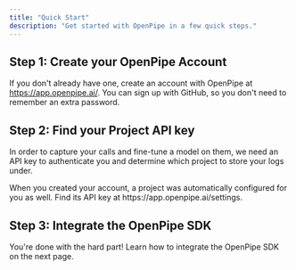 ```yaml
---
title: "Quick Start"
description: "Get started with OpenPipe in a few quick steps."
---
```


## Step 1: Create your OpenPipe Account

If you don't already have one, create an account with OpenPipe at https://app.openpipe.ai/. You can sign up with GitHub, so you don't need to remember an extra password.

## Step 2: Find your Project API key

In order to capture your calls and fine-tune a model on them, we need an API key to authenticate you and determine which project to store your logs under.

<Note>
  When you created your account, a project was automatically configured for you as well. Find its
  API key at https://app.openpipe.ai/settings.
</Note>

## Step 3: Integrate the OpenPipe SDK

You're done with the hard part! Learn how to integrate the OpenPipe SDK on the next page.

<CardGroup cols={2}>
  <Card
    title="Installing the SDK"
    icon="code"
    iconType="duotone"
    href="/getting-started/openpipe-sdk"
  ></Card>
</CardGroup>
